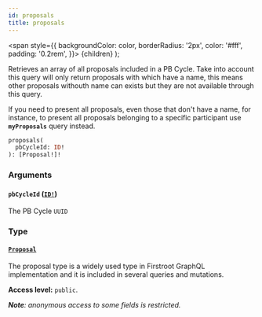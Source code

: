 ```yaml
---
id: proposals
title: proposals
---
```


<span
style={{
      backgroundColor: color,
      borderRadius: '2px',
      color: '#fff',
      padding: '0.2rem',
    }}>
{children}
</span>
);

Retrieves an array of all proposals included in a PB Cycle. Take into account this query will only return proposals with which have a name, this means other proposals withouth name can exists but they are not available through this query.

If you need to present all proposals, even those that don't have a name, for instance, to present all proposals belonging to a specific participant use **`myProposals`** query instead.

```graphql
proposals(
  pbCycleId: ID!
): [Proposal!]!

```

### Arguments

#### `pbCycleId` ([`ID!`](/api/scalars/id))

The PB Cycle `UUID`

### Type

#### [`Proposal`](/api/objects/proposal)

The proposal type is a widely used type in Firstroot GraphQL implementation and it is included in several queries and mutations.

**Access level:** `public`.

_**Note**: anonymous access to some fields is restricted._
